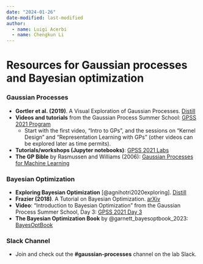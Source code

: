 ```yaml
---
date: "2024-01-26"
date-modified: last-modified
author:
  - name: Luigi Acerbi
  - name: Chengkun Li
---
```


# Resources for Gaussian processes and Bayesian optimization

### Gaussian Processes

- **Gortler et al. (2019)**. A Visual Exploration of Gaussian Processes. [Distill](https://distill.pub/2019/visual-exploration-gaussian-processes/)
- **Videos and tutorials** from the Gaussian Process Summer School: [GPSS 2021 Program](http://gpss.cc/gpss21/program)  
  - Start with the first video, "Intro to GPs", and the sessions on "Kernel Design" and "Representation Learning with GPs" (other videos can be explored later as time permits).
- **Tutorials/workshops (Jupyter notebooks)**: [GPSS 2021 Labs](http://gpss.cc/gpss21/labs)
- **The GP Bible** by Rasmussen and Williams (2006): [Gaussian Processes for Machine Learning](http://www.gaussianprocess.org/gpml/chapters/RW.pdf)

### Bayesian Optimization

- **Exploring Bayesian Optimization** [@agnihotri2020exploring]. [Distill](https://distill.pub/2020/bayesian-optimization/)
- **Frazier (2018)**. A Tutorial on Bayesian Optimization. [arXiv](https://arxiv.org/abs/1807.02811)
- **Video**: "Introduction to Bayesian Optimization" from the Gaussian Process Summer School, Day 3: [GPSS 2021 Day 3](http://gpss.cc/gpss21/day-3.html)
- **The Bayesian Optimization Book** by @garnett_bayesoptbook_2023: [BayesOptBook](https://bayesoptbook.com/)

### Slack Channel

- Join and check out the **#gaussian-processes** channel on the lab Slack.
